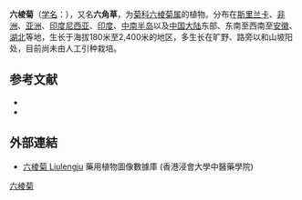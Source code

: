 {{Speciesbox
| name = 六棱菊
| status = 
| status_system = 
| image =
| genus = Laggera
| species = alata
| authority = (D. Don) Sch.-Bip. ex Oliv.
}}

'''六棱菊'''（[[学名|学名]]：{{lang|la|''Laggera alata''}}），又名'''六角草'''，为[[菊科|菊科]][[六棱菊属|六棱菊属]]的植物。分布在[[斯里兰卡|斯里兰卡]]、[[非洲|非洲]]、[[亚洲|亚洲]]、[[印度尼西亚|印度尼西亚]]、[[印度|印度]]、[[中南半岛|中南半岛]]以及[[中国大陆|中国大陆]]东部、东南至西南至[[安徽|安徽]]、[[湖北|湖北]]等地，生长于海拔180米至2,400米的地区，多生长在旷野、路旁以和山坡阳处，目前尚未由人工引种栽培。

== 参考文献 ==
* {{cite web| url =http://www.bioinfo.cn/db05/KmzwSpecies.php?action=view&id=4950| title =六棱菊| work =《中国高等植物数据库全库》| publisher =中国科学院微生物研究所| author =昆明植物研究所| accessdate =2009-02-25| deadurl =yes| archiveurl =https://web.archive.org/web/20160305053028/http://www.bioinfo.cn/db05/KmzwSpecies.php?action=view&id=4950| archivedate =2016-03-05}}
* {{TaiBNET| zh=六角草 | id=202516 | binomial=Laggera alata | authority=(D. Don) Sch. Bip. ex Oliver, 1873 | var= | accessdate=2013-01-24}}

==外部連結==		
* [http://libproject.hkbu.edu.hk/was40/detail?lang=ch&channelid=1288&searchword=herb_id=D01274 六棱菊 Liulengju] {{Wayback|url=http://libproject.hkbu.edu.hk/was40/detail?lang=ch&channelid=1288&searchword=herb_id=D01274 |date=20181005141457 }} 藥用植物圖像數據庫 (香港浸會大學中醫藥學院) {{zh-hant}}{{en}}
{{Taxonbar|from=Q8846722}}

[[Category:六棱菊属|六棱菊]]


{{植物小作品}}